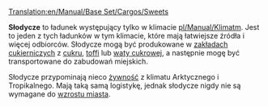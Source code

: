 [[Translation:en/Manual/Base Set/Cargos/Sweets]]

{{pl/Ładunek|name=Słodycze
|image=Sweets.png
|produced=[[pl/Manual/Base Set/Industries/Zakład cukierniczy|Zakład cukierniczy]]
|accepted=[[pl/Domy|Domy]]
}}

'''Słodycze''' to ładunek występujący tylko w klimacie [[pl/Manual/Klimat]]m.  Jest to jeden z tych ładunków w tym klimacie, które mają łatwiejsze źródła i więcej odbiorców.  Słodycze mogą być produkowane w [[pl/Manual/Base Set/Industries/Zakład cukierniczy|zakładach cukierniczych]] z [[pl/Manual/Base Set/Cargos/Cukier|cukru]], [[pl/Manual/Base Set/Cargos/Toffi|toffi]] lub [[pl/Manual/Base Set/Cargos/Wata cukrowa|waty cukrowej]], a następnie mogę być transportowane do zabudowań miejskich.

Słodycze przypominają nieco [[pl/Manual/Base Set/Cargos/Żywność|żywność]] z klimatu Arktycznego i Tropikalnego. Mają taką samą logistykę, jednak słodycze nigdy nie są wymagane do [[pl/Manual/Miasta#Wielkość miasta|wzrostu miasta]].

{{pl/Navbox Ładunek}}